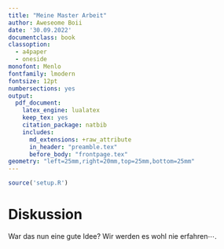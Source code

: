 ```yaml
---
title: "Meine Master Arbeit"
author: Aweseome Boii
date: '30.09.2022'
documentclass: book
classoption:
  - a4paper
  - oneside
monofont: Menlo
fontfamily: lmodern
fontsize: 12pt
numbersections: yes
output: 
  pdf_document:
    latex_engine: lualatex
    keep_tex: yes
    citation_package: natbib
    includes:
      md_extensions: +raw_attribute
      in_header: "preamble.tex"
      before_body: "frontpage.tex"
geometry: "left=25mm,right=20mm,top=25mm,bottom=25mm"
---
```


```r
source('setup.R')
```

# Diskussion

War das nun eine gute Idee? Wir werden es wohl nie erfahren$\cdots$.







